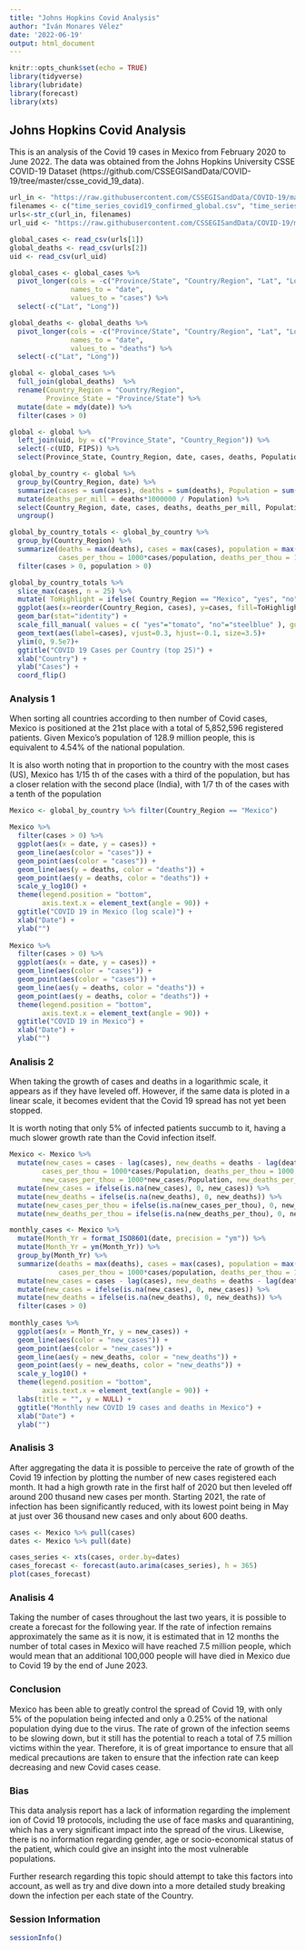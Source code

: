 ---
title: "Johns Hopkins Covid Analysis"
author: "Iván Monares Vélez"
date: '2022-06-19'
output: html_document
---

```{r setup, message=FALSE}
knitr::opts_chunk$set(echo = TRUE)
library(tidyverse)
library(lubridate)
library(forecast)
library(xts)

```

## Johns Hopkins Covid Analysis

This is an analysis of the Covid 19 cases in Mexico from February 2020 to June 2022. The data was obtained from the Johns Hopkins University CSSE COVID-19 Dataset (https://github.com/CSSEGISandData/COVID-19/tree/master/csse_covid_19_data).

```{r data_loading, warning=FALSE, message=FALSE}

url_in <- "https://raw.githubusercontent.com/CSSEGISandData/COVID-19/master/csse_covid_19_data/csse_covid_19_time_series/"
filenames <- c("time_series_covid19_confirmed_global.csv", "time_series_covid19_deaths_global.csv")
urls<-str_c(url_in, filenames)
url_uid <- "https://raw.githubusercontent.com/CSSEGISandData/COVID-19/master/csse_covid_19_data/UID_ISO_FIPS_LookUp_Table.csv"

global_cases <- read_csv(urls[1])
global_deaths <- read_csv(urls[2])
uid <- read_csv(url_uid)

global_cases <- global_cases %>%
  pivot_longer(cols = -c("Province/State", "Country/Region", "Lat", "Long"),
               names_to = "date",
               values_to = "cases") %>%
  select(-c("Lat", "Long"))

global_deaths <- global_deaths %>%
  pivot_longer(cols = -c("Province/State", "Country/Region", "Lat", "Long"),
               names_to = "date",
               values_to = "deaths") %>%
  select(-c("Lat", "Long"))

global <- global_cases %>%
  full_join(global_deaths)  %>%
  rename(Country_Region = "Country/Region",
         Province_State = "Province/State") %>%
  mutate(date = mdy(date)) %>%
  filter(cases > 0)

global <- global %>%
  left_join(uid, by = c("Province_State", "Country_Region")) %>%
  select(-c(UID, FIPS)) %>%
  select(Province_State, Country_Region, date, cases, deaths, Population, Combined_Key)

global_by_country <- global %>% 
  group_by(Country_Region, date) %>%
  summarize(cases = sum(cases), deaths = sum(deaths), Population = sum(Population)) %>%
  mutate(deaths_per_mill = deaths*1000000 / Population) %>%
  select(Country_Region, date, cases, deaths, deaths_per_mill, Population) %>%
  ungroup() 

```

```{r visualization, warning=FALSE}


global_by_country_totals <- global_by_country %>%
  group_by(Country_Region) %>%
  summarize(deaths = max(deaths), cases = max(cases), population = max(Population),
            cases_per_thou = 1000*cases/population, deaths_per_thou = 1000 * deaths / population) %>%
  filter(cases > 0, population > 0)

global_by_country_totals %>% 
  slice_max(cases, n = 25) %>%
  mutate( ToHighlight = ifelse( Country_Region == "Mexico", "yes", "no" ) ) %>%
  ggplot(aes(x=reorder(Country_Region, cases), y=cases, fill=ToHighlight)) +
  geom_bar(stat="identity") +
  scale_fill_manual( values = c( "yes"="tomato", "no"="steelblue" ), guide = "none" ) +
  geom_text(aes(label=cases), vjust=0.3, hjust=-0.1, size=3.5)+
  ylim(0, 9.5e7)+
  ggtitle("COVID 19 Cases per Country (top 25)") +
  xlab("Country") + 
  ylab("Cases") +
  coord_flip()


```

### Analysis 1

When sorting all countries according to then number of Covid cases, Mexico is positioned at the 21st place with a total of 5,852,596 registered patients. Given Mexico's population of 128.9 million people, this is equivalent to 4.54% of the national population.

It is also worth noting that in proportion to the country with the most cases (US), Mexico has 1/15 th of the cases with a third of the population, but has a closer relation with the second place (India), with 1/7 th of the cases with a tenth of the population

```{r visualization_Mexico, warning=FALSE}

Mexico <- global_by_country %>% filter(Country_Region == "Mexico")

Mexico %>% 
  filter(cases > 0) %>%
  ggplot(aes(x = date, y = cases)) +
  geom_line(aes(color = "cases")) +
  geom_point(aes(color = "cases")) + 
  geom_line(aes(y = deaths, color = "deaths")) + 
  geom_point(aes(y = deaths, color = "deaths")) + 
  scale_y_log10() + 
  theme(legend.position = "bottom", 
        axis.text.x = element_text(angle = 90)) +
  ggtitle("COVID 19 in Mexico (log scale)") +
  xlab("Date") + 
  ylab("")
  
Mexico %>%
  filter(cases > 0) %>%
  ggplot(aes(x = date, y = cases)) +
  geom_line(aes(color = "cases")) +
  geom_point(aes(color = "cases")) +
  geom_line(aes(y = deaths, color = "deaths")) +
  geom_point(aes(y = deaths, color = "deaths")) +
  theme(legend.position = "bottom",
        axis.text.x = element_text(angle = 90)) +
  ggtitle("COVID 19 in Mexico") +
  xlab("Date") + 
  ylab("")

```

### Analisis 2

When taking the growth of cases and deaths in a logarithmic scale, it appears as if they have leveled off. 
However, if the same data is ploted in a linear scale, it becomes evident that the Covid 19 spread has not yet been stopped.

It is worth noting that only 5% of infected patients succumb to it, having a much slower growth rate than the Covid infection itself.

```{r data_transformation, warning=FALSE}

Mexico <- Mexico %>%
  mutate(new_cases = cases - lag(cases), new_deaths = deaths - lag(deaths),
        cases_per_thou = 1000*cases/Population, deaths_per_thou = 1000 * deaths / Population,
        new_cases_per_thou = 1000*new_cases/Population, new_deaths_per_thou = 1000 * new_deaths / Population) %>%
  mutate(new_cases = ifelse(is.na(new_cases), 0, new_cases)) %>%
  mutate(new_deaths = ifelse(is.na(new_deaths), 0, new_deaths)) %>%
  mutate(new_cases_per_thou = ifelse(is.na(new_cases_per_thou), 0, new_cases_per_thou)) %>%
  mutate(new_deaths_per_thou = ifelse(is.na(new_deaths_per_thou), 0, new_deaths_per_thou))

```

```{r second_visualization, warning=FALSE}

monthly_cases <- Mexico %>%
  mutate(Month_Yr = format_ISO8601(date, precision = "ym")) %>%
  mutate(Month_Yr = ym(Month_Yr)) %>%
  group_by(Month_Yr) %>%
  summarize(deaths = max(deaths), cases = max(cases), population = max(Population),
            cases_per_thou = 1000*cases/population, deaths_per_thou = 1000 * deaths / population) %>%
  mutate(new_cases = cases - lag(cases), new_deaths = deaths - lag(deaths)) %>%
  mutate(new_cases = ifelse(is.na(new_cases), 0, new_cases)) %>%
  mutate(new_deaths = ifelse(is.na(new_deaths), 0, new_deaths)) %>%
  filter(cases > 0)
  
monthly_cases %>%
  ggplot(aes(x = Month_Yr, y = new_cases)) +
  geom_line(aes(color = "new_cases")) +
  geom_point(aes(color = "new_cases")) +
  geom_line(aes(y = new_deaths, color = "new_deaths")) +
  geom_point(aes(y = new_deaths, color = "new_deaths")) +
  scale_y_log10() + 
  theme(legend.position = "bottom",
        axis.text.x = element_text(angle = 90)) +
  labs(title = "", y = NULL) +
  ggtitle("Monthly new COVID 19 cases and deaths in Mexico") +
  xlab("Date") + 
  ylab("")

```

### Analisis 3

After aggregating the data it is possible to perceive the rate of growth of the Covid 19 infection by plotting the number of new cases registered each month. It had a high growth rate in the first half of 2020 but then leveled off around 200 thusand new cases per month. Starting 2021, the rate of infection has been significantly reduced, with its lowest point being in May at just over 36 thousand new cases and only about 600 deaths.

```{r model, warning=FALSE}

cases <- Mexico %>% pull(cases)
dates <- Mexico %>% pull(date)

cases_series <- xts(cases, order.by=dates)
cases_forecast <- forecast(auto.arima(cases_series), h = 365)
plot(cases_forecast)


```

### Analisis 4

Taking the number of cases throughout the last two years, it is possible to create a forecast for the following year. If the rate of infection remains approximately the same as it is now, it is estimated that in 12 months the number of total cases in Mexico will have reached 7.5 million people, which would mean that an additional 100,000 people will have died in Mexico due to Covid 19 by the end of June 2023. 


### Conclusion

Mexico has been able to greatly control the spread of Covid 19, with only 5% of the population being infected and only a 0.25% of the national population dying due to the virus. The rate of grown of the infection seems to be slowing down, but it still has the potential to reach a total of 7.5 million victims within the year. Therefore, it is of great importance to ensure that all medical precautions are taken to ensure that the infection rate can keep decreasing and new Covid cases cease.

### Bias

This data analysis report has a lack of information regarding the implement ion of Covid 19 protocols, including the use of face masks and quarantining, which has a very significant impact into the spread of the virus. Likewise, there is no information regarding gender, age or socio-economical status of the patient, which could give an insight into the most vulnerable populations.

Further research regarding this topic should attempt to take this factors into account, as well as try and dive down into a more detailed study breaking down the infection per each state of the Country. 

### Session Information

```{r sessioninfo}
sessionInfo()
```
